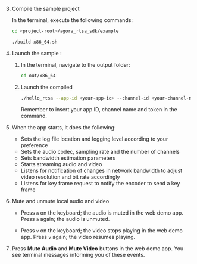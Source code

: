 <PlatformWrapper platform="linux-c">

3. Compile the sample project

    In the terminal, execute the following commands:
    
    ```bash
    cd <project-root>/agora_rtsa_sdk/example
    
    ./build-x86_64.sh
    ```

1. Launch the sample <Vpl k="CLIENT" />:

    1. In the terminal, navigate to the output folder:

        ```bash
        cd out/x86_64
        ```
    
    1. Launch the compiled <Vpl k="CLIENT" />

        ```bash
        ./hello_rtsa --app-id <your-app-id> --channel-id <your-channel-name> --token <authentication-token>
        ```

        Remember to insert your app ID, channel name and token in the command.

1. When the app starts, it does the following:

    * Sets the log file location and logging level according to your preference
    * Sets the audio codec, sampling rate and the number of channels
    * Sets bandwidth estimation parameters
    * Starts streaming audio and video
    * Listens for notification of changes in network bandwidth to adjust video resolution and bit rate accordingly
    * Listens for key frame request to notify the encoder to send a key frame

1. Mute and unmute local audio and video

    * Press `a` on the keyboard; the audio is muted in the web demo app. Press `a` again; the audio is unmuted.

    * Press `v` on the keyboard; the video stops playing in the web demo app. Press `v` again; the video resumes playing.

1. Press **Mute Audio** and **Mute Video** buttons in the web demo app. You see terminal messages informing you of these events.

</PlatformWrapper>